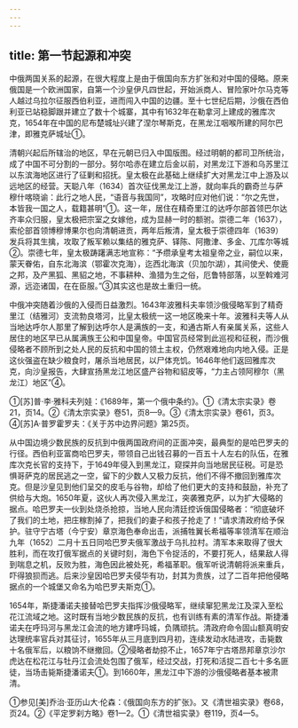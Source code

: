 ```yaml
---
---
---
```

title: 第一节起源和冲突
---



中俄两国关系的起源，在很大程度上是由于俄国向东方扩张和对中国的侵略。原来俄国是一个欧洲国家，自第一个沙皇伊凡四世起，开始派商人、冒险家叶尔马克等人越过乌拉尔征服西伯利亚，进而闯入中国的边疆。至十七世纪后期，沙俄在西伯利亚已站稳脚跟并建立了数十个城寨，其中有1632年在勒拿河上建成的雅库次克，1654年在中国的尼布楚城址兴建了涅尔琴斯克，在黑龙江咽喉所建的阿尔巴津，即雅克萨城址①。

清朝兴起后所辖治的地区，早在元朝已归入中国版图。经过明朝的都司卫所统治，成了中国不可分割的一部分。努尔哈赤在建立后金以前，对黑龙江下游和乌苏里江以东滨海地区进行了征剿和招抚。皇太极在此基础上继续扩大对黑龙江中上游及以远地区的经营。天聪八年（1634）首次征伐黑龙江上游，就向率兵的霸奇兰与萨穆什喀晓谕：此行之地人民，“语音与我国同”，攻略时应对他们说：“尔之先世，本皆我一国之人，载籍甚明”①。这一年，居住在精奇里江的达呼尔部首领巴尔达齐率众归服，皇太极把宗室之女嫁他，成为显赫一时的额驸。崇德二年（1637），索伦部首领博穆博果尔也向清朝进贡，两年后叛清，皇太极于崇德四年（1639）发兵将其生擒，攻取了叛军赖以集结的雅克萨、铎陈、阿撒津、多金、兀库尔等城②。崇德七年，皇太极踌躇满志地宣称：“予缵承皇考太祖皇帝之业，嗣位以来，蒙天眷佑，自东北海滨（鄂霍次克海），迄西北海滨（贝加尔湖），其间使犬、使鹿之邦，及产黑狐、黑貂之地，不事耕种、渔猎为生之俗，厄鲁特部落，以至斡难河源，远迩诸国，在在臣服。”③其实这也是故土重归一统。

中俄冲突随着沙俄的入侵而日益激烈。1643年波雅科夫率领沙俄侵略军到了精奇里江（结雅河）支流勃良塔河，比皇太极统一这一地区晚来十年。波雅科夫等人从当地达呼尔人那里了解到达呼尔人是满族的一支，和通古斯人有亲属关系，这些人居住的地区早已从属满族王公和中国皇帝。中国官员经常到此巡视和征税，而沙俄侵略者不顾所到之处人民的反抗和中国的领土主权，仍然艰难地向内地入侵。正是这伙强盗在缺少粮食时，屠杀当地居民，以尸体充饥。1646年他们返回雅库次克，向沙皇报告，大肆宣扬黑龙江地区盛产谷物和貂皮等，“力主占领阿穆尔（黑龙江）地区”④。

①[苏]普·李·雅科夫列娃：《1689年，第一个俄中条约》。①《清太宗实录》卷21，页14。②《清太宗实录》卷51，页8—9。③《清太宗实录》卷61，页3。④[苏]A·普罗霍罗夫：《关于苏中边界问题》第25页。

从中国边境少数民族的反抗到中俄两国政府间的正面冲突，最典型的是哈巴罗夫的行径。西伯利亚富商哈巴罗夫，带领自己出钱召募的一百五十人左右的队伍，在雅库次克长官的支持下，于1649年侵入到黑龙江，窥探并向当地居民征税。可是恐惧哥萨克的居民逃之一空，留下的少数人又极力反抗，他们不得不撤回到雅库次克。但是沙皇见到他们呈交的皮毛与谷物，却给了他们更大的支持和鼓励，补充了供给与大炮。1650年夏，这伙人再次侵入黑龙江，突袭雅克萨，以为扩大侵略的据点。哈巴罗夫一伙到处烧杀抢掠，当地人民向清廷控诉俄国侵略者：“彻底破坏了我们的土地，把庄稼割掉了，把我们的妻子和孩子抢走了！”请求清政府给予保护。驻守宁古塔（今宁安）章京海色奉命出击，派捕牲翼长希福等率领清军在顺治九年（1652）二月十五日同哈巴罗夫俄军激战于乌扎拉村。清军本来取得了很大胜利，而在攻打俄军据点的关键时刻，海色下令捉活的，不要打死人，结果敌人得到喘息之机，反败为胜，海色因此被处死，希福革职。俄军听说清朝将派来重兵，吓得狼狈而逃。后来沙皇因哈巴罗夫侵华有功，封其为贵族，过了二百年把他侵略据点的一个城堡又命名为哈巴罗夫斯克①。

1654年，斯捷潘诺夫接替哈巴罗夫指挥沙俄侵略军，继续窜犯黑龙江及深入至松花江流域之地。这时既有当地少数民族的反抗，也有训练有素的清军作战。斯捷潘诺夫在呼玛河与黑龙江会流的地方建呼玛城，负隅顽抗。清政府命令固山额真明安达理统率官兵对其征讨，1655年从三月底到四月初，连续发动水陆进攻，击毙数十名俄军后，以粮饷不继撤回。②侵略者劫掠不止，1657年宁古塔昂邦章京沙尔虎达在松花江与牡丹江会流处包围了俄军，经过交战，打死和活捉二百七十多名匪徒，当场击毙斯捷潘诺夫①。到1660年，黑龙江中下游的沙俄侵略者基本被肃清。

①参见[美]乔治·亚历山大·伦森：《俄国向东方的扩张》。又《清世祖实录》卷68，页24。②《平定罗刹方略》卷1—2。①《清世祖实录》卷119，页4—5。